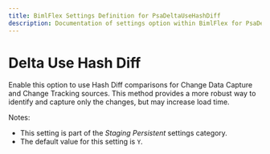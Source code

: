 ```yaml
---
title: BimlFlex Settings Definition for PsaDeltaUseHashDiff
description: Documentation of settings option within BimlFlex for PsaDeltaUseHashDiff
---
```

<head>
  <meta name="varigenceProduct" content="BimlFlex"></meta>
  <meta name="varigenceArticleType" content="Reference"></meta>
</head>

# Delta Use Hash Diff

Enable this option to use Hash Diff comparisons for Change Data Capture and Change Tracking sources. This method provides a more robust way to identify and capture only the changes, but may increase load time.

Notes:

* This setting is part of the *Staging Persistent* settings category.
* The default value for this setting is `Y`.
